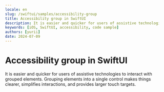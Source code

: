 ```yaml
---
locale: en
slug: /swiftui/samples/accessibility-group
title: Accessibility group in SwiftUI
description: It is easier and quicker for users of assistive technologies to interact with grouped elements.
keywords: [iOS, SwiftUI, accessibility, code sample]
authors: [yurii]
date: 2024-07-09
---
```


# Accessibility group in SwiftUI

It is easier and quicker for users of assistive technologies to interact with grouped elements. Grouping elements into a single control makes things clearer, simplifies interactions, and provides larger touch targets.

<CodeSample id="accessibility-group" platform="swiftui" locale="en"/>

